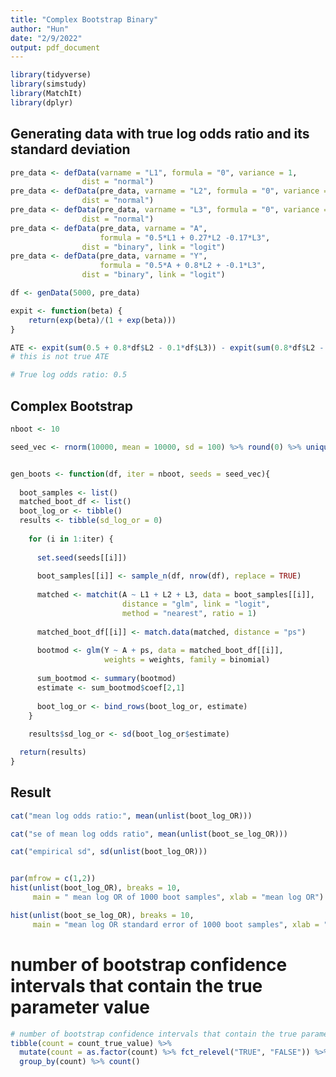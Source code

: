 ```yaml
---
title: "Complex Bootstrap Binary"
author: "Hun"
date: "2/9/2022"
output: pdf_document
---
```


```r
library(tidyverse)
library(simstudy)
library(MatchIt)
library(dplyr)
```

## Generating data with true log odds ratio and its standard deviation
```r
pre_data <- defData(varname = "L1", formula = "0", variance = 1,
                dist = "normal")
pre_data <- defData(pre_data, varname = "L2", formula = "0", variance = 1,
                dist = "normal")
pre_data <- defData(pre_data, varname = "L3", formula = "0", variance = 1,
                dist = "normal")
pre_data <- defData(pre_data, varname = "A", 
                    formula = "0.5*L1 + 0.27*L2 -0.17*L3", 
                dist = "binary", link = "logit")
pre_data <- defData(pre_data, varname = "Y", 
                    formula = "0.5*A + 0.8*L2 + -0.1*L3", 
                dist = "binary", link = "logit")

df <- genData(5000, pre_data)

expit <- function(beta) {
    return(exp(beta)/(1 + exp(beta)))
}

ATE <- expit(sum(0.5 + 0.8*df$L2 - 0.1*df$L3)) - expit(sum(0.8*df$L2 - 0.1*df$L3)) 
# this is not true ATE

# True log odds ratio: 0.5
```


## Complex Bootstrap
```r

nboot <- 10

seed_vec <- rnorm(10000, mean = 10000, sd = 100) %>% round(0) %>% unique()


gen_boots <- function(df, iter = nboot, seeds = seed_vec){
  
  boot_samples <- list()
  matched_boot_df <- list()
  boot_log_or <- tibble()
  results <- tibble(sd_log_or = 0)
  
    for (i in 1:iter) {
      
      set.seed(seeds[[i]])
      
      boot_samples[[i]] <- sample_n(df, nrow(df), replace = TRUE)
      
      matched <- matchit(A ~ L1 + L2 + L3, data = boot_samples[[i]], 
                         distance = "glm", link = "logit",
                         method = "nearest", ratio = 1)
      
      matched_boot_df[[i]] <- match.data(matched, distance = "ps")
      
      bootmod <- glm(Y ~ A + ps, data = matched_boot_df[[i]], 
                     weights = weights, family = binomial)
      
      sum_bootmod <- summary(bootmod)
      estimate <- sum_bootmod$coef[2,1]
      
      boot_log_or <- bind_rows(boot_log_or, estimate)
    }
     
    results$sd_log_or <- sd(boot_log_or$estimate)

  return(results)
}

```

## Result
```r
cat("mean log odds ratio:", mean(unlist(boot_log_OR)))

cat("se of mean log odds ratio", mean(unlist(boot_se_log_OR)))

cat("empirical sd", sd(unlist(boot_log_OR)))


par(mfrow = c(1,2))
hist(unlist(boot_log_OR), breaks = 10, 
     main = " mean log OR of 1000 boot samples", xlab = "mean log OR")

hist(unlist(boot_se_log_OR), breaks = 10,
     main = "mean log OR standard error of 1000 boot samples", xlab = "mean log OR SE")
```

# number of bootstrap confidence intervals that contain the true parameter value
```r
# number of bootstrap confidence intervals that contain the true parameter value
tibble(count = count_true_value) %>% 
  mutate(count = as.factor(count) %>% fct_relevel("TRUE", "FALSE")) %>%
  group_by(count) %>% count()


```





